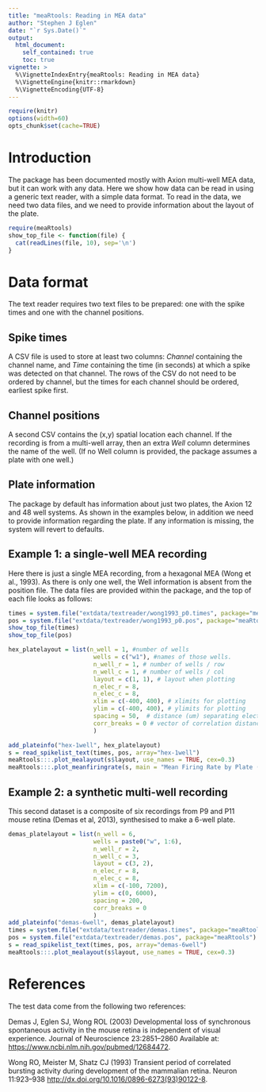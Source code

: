 ```yaml
---
title: "meaRtools: Reading in MEA data"
author: "Stephen J Eglen"
date: "`r Sys.Date()`"
output:
  html_document:
    self_contained: true
    toc: true
vignette: >
  %\VignetteIndexEntry{meaRtools: Reading in MEA data}
  %\VignetteEngine{knitr::rmarkdown}
  %\VignetteEncoding{UTF-8}
---
```


```r
require(knitr)
options(width=60)
opts_chunk$set(cache=TRUE)
```





# Introduction

The package has been documented mostly with  Axion multi-well MEA
data, but it can work with any data.  Here we show how data can be
read in using a generic text reader, with a simple data format.  To
read in the data, we need two data files, and we need to provide
information about the layout of the plate.


```r
require(meaRtools)
show_top_file <- function(file) {
  cat(readLines(file, 10), sep='\n')
}
```

# Data format

The text reader requires two text files to be prepared: one with the
spike times and one with the channel positions.

## Spike times


A CSV file is used to store at least two columns: *Channel* containing
the channel name, and *Time* containing the time (in seconds) at which
a spike was detected on that channel.  The rows of the CSV do not need
to be ordered by channel, but the times for each channel should be
ordered, earliest spike first.

## Channel positions

A second CSV contains the (x,y) spatial location each channel.  If the
recording is from a multi-well array, then an extra *Well* column
determines the name of the well.  (If no Well column is provided, the
package assumes a plate with one well.)

## Plate information

The package by default has information about just two plates, the
Axion 12 and 48 well systems.  As shown in the examples below, in
addition we need to provide information regarding the plate.  If any
information is missing, the system will revert to defaults.

## Example 1: a single-well MEA recording

Here there is just a single MEA recording, from a hexagonal MEA (Wong
et al., 1993).  As there is only one well, the Well information is
absent from the position file.  The data files are provided within the
package, and the top of each file looks as follows:

```r
times = system.file("extdata/textreader/wong1993_p0.times", package="meaRtools")
pos = system.file("extdata/textreader/wong1993_p0.pos", package="meaRtools")
show_top_file(times)
show_top_file(pos)
```


```r
hex_platelayout = list(n_well = 1, #number of wells 
                        wells = c("w1"), #names of those wells.
                        n_well_r = 1, # number of wells / row
                        n_well_c = 1, # number of wells / col
                        layout = c(1, 1), # layout when plotting
                        n_elec_r = 8,
                        n_elec_c = 8,
                        xlim = c(-400, 400), # xlimits for plotting
                        ylim = c(-400, 400), # ylimits for plotting
                        spacing = 50,  # distance (um) separating electrodes
                        corr_breaks = 0 # vector of correlation distances
                        )

add_plateinfo("hex-1well", hex_platelayout)
s = read_spikelist_text(times, pos, array="hex-1well")
meaRtools:::.plot_mealayout(s$layout, use_names = TRUE, cex=0.3)
meaRtools:::.plot_meanfiringrate(s, main = "Mean Firing Rate by Plate (Hz)")
```




## Example 2: a synthetic multi-well recording

This second dataset is a composite of six recordings from P9 and P11
mouse retina (Demas et al, 2013), synthesised to make a 6-well plate.

```r
demas_platelayout = list(n_well = 6,
                        wells = paste0("w", 1:6),
                        n_well_r = 2,
                        n_well_c = 3,
                        layout = c(3, 2),
                        n_elec_r = 8,
                        n_elec_c = 8,
                        xlim = c(-100, 7200),
                        ylim = c(0, 6000),
                        spacing = 200,
                        corr_breaks = 0
                        )
add_plateinfo("demas-6well", demas_platelayout)
times = system.file("extdata/textreader/demas.times", package="meaRtools")
pos = system.file("extdata/textreader/demas.pos", package="meaRtools")
s = read_spikelist_text(times, pos, array="demas-6well")
meaRtools:::.plot_mealayout(s$layout, use_names = TRUE, cex=0.3)
```






# References

The test data come from the following two references:

Demas J, Eglen SJ, Wong ROL (2003) Developmental loss of synchronous spontaneous activity in the mouse retina is independent of visual experience. Journal of Neuroscience 23:2851–2860 Available at: <https://www.ncbi.nlm.nih.gov/pubmed/12684472>.

Wong RO, Meister M, Shatz CJ (1993) Transient period of correlated bursting activity during development of the mammalian retina. Neuron 11:923–938 <http://dx.doi.org/10.1016/0896-6273(93)90122-8>.

<!--This file can be rendered using rmarkdown::render("data_input.Rmd")   -->
